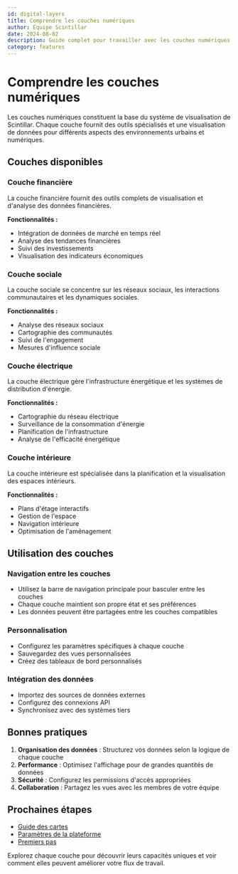 ```yaml
---
id: digital-layers
title: Comprendre les couches numériques
author: Équipe Scintillar
date: 2024-08-02
description: Guide complet pour travailler avec les couches numériques dans Scintillar.
category: features
---
```


# Comprendre les couches numériques

Les couches numériques constituent la base du système de visualisation de Scintillar. Chaque couche fournit des outils spécialisés et une visualisation de données pour différents aspects des environnements urbains et numériques.

## Couches disponibles

### Couche financière
La couche financière fournit des outils complets de visualisation et d'analyse des données financières.

**Fonctionnalités :**
- Intégration de données de marché en temps réel
- Analyse des tendances financières
- Suivi des investissements
- Visualisation des indicateurs économiques

### Couche sociale
La couche sociale se concentre sur les réseaux sociaux, les interactions communautaires et les dynamiques sociales.

**Fonctionnalités :**
- Analyse des réseaux sociaux
- Cartographie des communautés
- Suivi de l'engagement
- Mesures d'influence sociale

### Couche électrique
La couche électrique gère l'infrastructure énergétique et les systèmes de distribution d'énergie.

**Fonctionnalités :**
- Cartographie du réseau électrique
- Surveillance de la consommation d'énergie
- Planification de l'infrastructure
- Analyse de l'efficacité énergétique

### Couche intérieure
La couche intérieure est spécialisée dans la planification et la visualisation des espaces intérieurs.

**Fonctionnalités :**
- Plans d'étage interactifs
- Gestion de l'espace
- Navigation intérieure
- Optimisation de l'aménagement

## Utilisation des couches

### Navigation entre les couches
- Utilisez la barre de navigation principale pour basculer entre les couches
- Chaque couche maintient son propre état et ses préférences
- Les données peuvent être partagées entre les couches compatibles

### Personnalisation
- Configurez les paramètres spécifiques à chaque couche
- Sauvegardez des vues personnalisées
- Créez des tableaux de bord personnalisés

### Intégration des données
- Importez des sources de données externes
- Configurez des connexions API
- Synchronisez avec des systèmes tiers

## Bonnes pratiques

1. **Organisation des données** : Structurez vos données selon la logique de chaque couche
2. **Performance** : Optimisez l'affichage pour de grandes quantités de données
3. **Sécurité** : Configurez les permissions d'accès appropriées
4. **Collaboration** : Partagez les vues avec les membres de votre équipe

## Prochaines étapes

- [Guide des cartes](/docs/maps-guide)
- [Paramètres de la plateforme](/docs/settings-guide)
- [Premiers pas](/docs/getting-started)

Explorez chaque couche pour découvrir leurs capacités uniques et voir comment elles peuvent améliorer votre flux de travail.